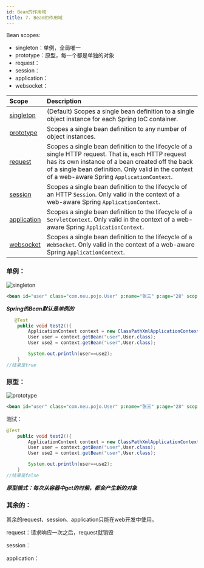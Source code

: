 ```yaml
---
id: Bean的作用域
title: 7. Bean的作用域
---
```


Bean scopes:

- singleton：单例，全局唯一
- prototype：原型，每一个都是单独的对象
- request：
- session：
- application：
- websocket：



| Scope                                                        | Description                                                  |
| :----------------------------------------------------------- | :----------------------------------------------------------- |
| [singleton](https://docs.spring.io/spring/docs/5.3.0-SNAPSHOT/spring-framework-reference/core.html#beans-factory-scopes-singleton) | (Default) Scopes a single bean definition to a single object instance for each Spring IoC container. |
| [prototype](https://docs.spring.io/spring/docs/5.3.0-SNAPSHOT/spring-framework-reference/core.html#beans-factory-scopes-prototype) | Scopes a single bean definition to any number of object instances. |
| [request](https://docs.spring.io/spring/docs/5.3.0-SNAPSHOT/spring-framework-reference/core.html#beans-factory-scopes-request) | Scopes a single bean definition to the lifecycle of a single HTTP request. That is, each HTTP request has its own instance of a bean created off the back of a single bean definition. Only valid in the context of a web-aware Spring `ApplicationContext`. |
| [session](https://docs.spring.io/spring/docs/5.3.0-SNAPSHOT/spring-framework-reference/core.html#beans-factory-scopes-session) | Scopes a single bean definition to the lifecycle of an HTTP `Session`. Only valid in the context of a web-aware Spring `ApplicationContext`. |
| [application](https://docs.spring.io/spring/docs/5.3.0-SNAPSHOT/spring-framework-reference/core.html#beans-factory-scopes-application) | Scopes a single bean definition to the lifecycle of a `ServletContext`. Only valid in the context of a web-aware Spring `ApplicationContext`. |
| [websocket](https://docs.spring.io/spring/docs/5.3.0-SNAPSHOT/spring-framework-reference/web.html#websocket-stomp-websocket-scope) | Scopes a single bean definition to the lifecycle of a `WebSocket`. Only valid in the context of a web-aware Spring `ApplicationContext`. |



### 单例：

![singleton](https://upyun.shiguangping.com/imgs/20200608184342.png)

```xml
<bean id="user" class="com.neu.pojo.User" p:name="张三" p:age="28" scope="singleton"/>
```

***Spring的Bean默认是单例的***

```java
   @Test
    public void test2(){
        ApplicationContext context = new ClassPathXmlApplicationContext("userbean.xml");
        User user = context.getBean("user",User.class);
        User use2 = context.getBean("user",User.class);

        System.out.println(user==use2);
    }
//结果是true
```





### 原型：

![prototype](https://upyun.shiguangping.com/imgs/20200608184748.png)

```xml
<bean id="user" class="com.neu.pojo.User" p:name="张三" p:age="28" scope="prototype"/>
```



测试：

```java
@Test
    public void test2(){
        ApplicationContext context = new ClassPathXmlApplicationContext("userbean.xml");
        User user = context.getBean("user",User.class);
        User use2 = context.getBean("user",User.class);

        System.out.println(user==use2);
    }
//结果是false
```

***原型模式：每次从容器中get的时候，都会产生新的对象***



### 其余的：

其余的request、session、application只能在web开发中使用。

request：请求响应一次之后，request就销毁

session：

application：